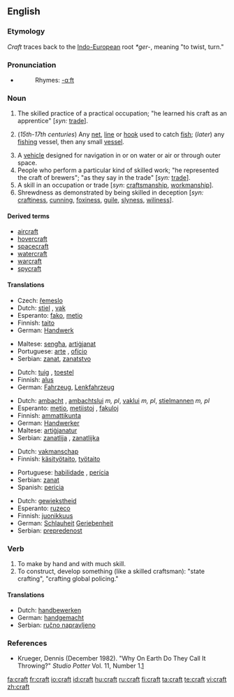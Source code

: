 ==English==
{{wikipedia|dab=craft (disambiguation)|craft}}
===Etymology===
''Craft'' traces back to the [[Indo-European]] root ''*ger-'', meaning "to twist, turn."

===Pronunciation===
*{{audio|en-us-craft.ogg|Audio (US)}}
*:Rhymes: [[Rhymes:English:-ɑːft|-ɑːft]]

===Noun===
{{en-noun}}

# The skilled practice of a practical occupation; "he learned his craft as an apprentice" [''syn:'' [[trade]]].
# {{nautical}} (''15th-17th centuries'') Any [[net]], [[line]] or [[hook]] used to catch [[fish]]; (''later'') any [[fishing]] vessel, then any small [[vessel]].
# A [[vehicle]] designed for navigation in or on water or air or through outer space.
# People who perform a particular kind of skilled work; "he represented the craft of brewers"; "as they say in the trade" [''syn:'' [[trade]]].
# A skill in an occupation or trade [''syn'': [[craftsmanship]], [[workmanship]]].
# Shrewdness as demonstrated by being skilled in deception [''syn:'' [[craftiness]], [[cunning]], [[foxiness]], [[guile]], [[slyness]], [[wiliness]]].

====Derived terms====
*[[aircraft]]
*[[hovercraft]]
*[[spacecraft]]
*[[watercraft]]
*[[warcraft]]
*[[spycraft]]

====Translations====
{{trans-top|skilled practice}}
* Czech: [[řemeslo]] {{n}}
*Dutch: [[stiel]] {{m}}, [[vak]] {{n}}
*Esperanto: [[fako]], [[metio]]
*Finnish: [[taito]]
*German: [[Handwerk]]
{{trans-mid}}
*Maltese: [[sengħa]], [[artiġjanat]]
*Portuguese: [[arte]] {{m}}, [[ofício]] {{m}}
*Serbian: [[zanat]], [[zanatstvo]]
{{trans-bottom}}

{{trans-top|vehicle designed for navigation}}
*Dutch: [[tuig]] {{n}}, [[toestel]] {{n}}
*Finnish: [[alus]]
*German: [[Fahrzeug]], [[Lenkfahrzeug]]
{{trans-mid}}
{{trans-bottom}}

{{trans-top|people who perform a particular kind of skilled work}}
*Dutch: [[ambacht]] {{m}}, [[ambachtslui]] ''m, pl'', [[vaklui]] ''m, pl'', [[stielmannen]] ''m, pl''
*Esperanto: [[metio]], [[metiistoj]] {{p}}, [[fakuloj]] {{p}}
*Finnish: [[ammattikunta]]
*German: [[Handwerker]]
*Maltese: [[artiġjanatur]] {{m}}
*Serbian: [[zanatlija]] {{m}}, [[zanatlijka]] {{f}}
{{trans-mid}}
{{trans-bottom}}

{{trans-top|skill in an occupation}}
*Dutch: [[vakmanschap]]
*Finnish: [[käsityötaito]], [[työtaito]]
{{trans-mid}}
*Portuguese: [[habilidade]] {{f}}, [[perícia]] {{f}}
*Serbian: [[zanat]]
*Spanish: [[pericia]] {{f}}
{{trans-bottom}}

{{trans-top|shrewdness}}
*Dutch: [[gewiekstheid]] {{f}}
*Esperanto: [[ruzeco]]
*Finnish: [[juonikkuus]]
*German: [[Schlauheit]] [[Geriebenheit]]
*Serbian: [[prepredenost]]
{{trans-mid}}
{{trans-bottom}}

===Verb===
{{en-verb}}

# To make by hand and with much skill.
# To construct, develop something (like a skilled craftsman): "state crafting", "crafting global policing."

====Translations====
{{trans-top|make by hand}}
*Dutch: [[handbewerken]]
*German: [[handgemacht]]
*Serbian: [[ručno napravljeno]]
{{trans-mid}}
{{trans-bottom}}

===References===
*Krueger, Dennis (December 1982). "Why On Earth Do They Call It Throwing?" ''Studio Potter'' Vol. 11, Number 1.[http://www.studiopotter.org/articles/?art=art0001]

[[fa:craft]]
[[fr:craft]]
[[io:craft]]
[[id:craft]]
[[hu:craft]]
[[ru:craft]]
[[fi:craft]]
[[ta:craft]]
[[te:craft]]
[[vi:craft]]
[[zh:craft]]